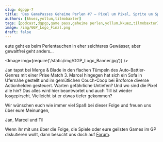 ```yaml
---
slug: dgpgp-7
title: 'Des GamePasses Geheime Perlen #7 – Pixel um Pixel, Sprite um Sprite / Flache Spiele mit wenig Pixeln'
authors: [kkuez,yollum,tilmobaxter]
tags: [podcast,dgpgp,game pass,geheime perlen,yollum,kkuez,tilmobaxter]
image: /img/GGP_Logo_Final.png
draft: false
---
```



eute geht es beim Perlentauchen in eher seichteres Gewässer, aber gewaltfrei geht anders...

<Image img={require('/static/img/GGP_Logo_Banner.jpg')} />

<!--truncate-->

Jan tapst bei Merge & Blade in den flachen Tümpeln des Auto-Battler-Genres mit einer Prise Match 3. Marcel hingegen hat sich ein Sofa in Ufernähe gestellt und im gemütlichen Couch-Coop bei Broforce diverse Actionhelden gesteuert. Warten gefährliche Untiefen? Und wo sind die Pixel alle hin? Das alles wird hier beantwortet und auch Till ist wieder losgepirscht. Vielleicht ist er etwas tiefer gekommen?

Wir wünschen euch wie immer viel Spaß bei dieser Folge und freuen uns über eure Meinungen,

Jan, Marcel und Til

Wenn ihr mit uns über die Folge, die Spiele oder eure geilsten Games im GP diskutieren wollt, dann besucht uns doch auf [Forum](https://community.wasted.de/t/des-gamepasses-geheime-perlen-6-Ein-Schalentier-auf-Rollschuhen).
<ReactPlayer
    width="100%"
    height="50px"
    controls
    url='https://m10z.picnotes.de/DesGamePassesGeheimePerlen/DesGamePassesGeheimePerlen_7.mp3'
/>
